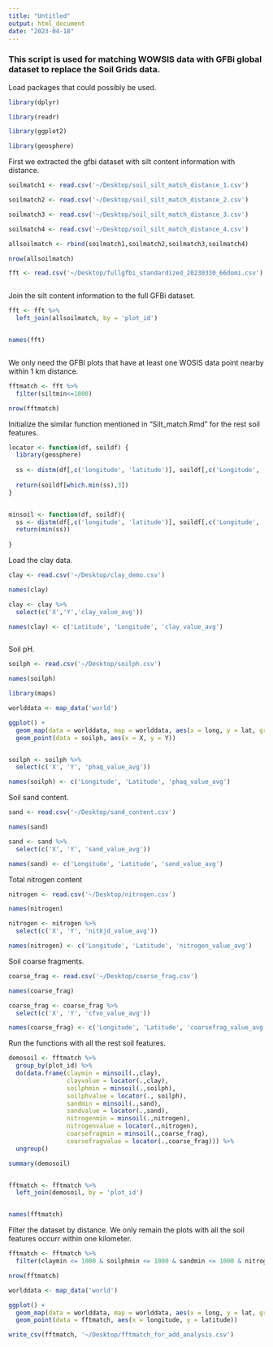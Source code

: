 ```yaml
---
title: "Untitled"
output: html_document
date: "2023-04-18"
---
```


### This script is used for matching WOWSIS data with GFBi global dataset to replace the Soil Grids data. 

Load packages that could possibly be used.
```R

library(dplyr)

library(readr)

library(ggplot2)

library(geosphere)
```

First we extracted the gfbi dataset with silt content information with distance. 

```R

soilmatch1 <- read.csv('~/Desktop/soil_silt_match_distance_1.csv')

soilmatch2 <- read.csv('~/Desktop/soil_silt_match_distance_2.csv')

soilmatch3 <- read.csv('~/Desktop/soil_silt_match_distance_3.csv')

soilmatch4 <- read.csv('~/Desktop/soil_silt_match_distance_4.csv')

```




```R
allsoilmatch <- rbind(soilmatch1,soilmatch2,soilmatch3,soilmatch4)

nrow(allsoilmatch)
```

```R

fft <- read.csv('~/Desktop/fullgfbi_standardized_20230330_66domi.csv')



```

Join the silt content information to the full GFBi dataset. 

```R
fft <- fft %>%
  left_join(allsoilmatch, by = 'plot_id')


names(fft)



```

We only need the GFBI plots that have at least one WOSIS data point nearby within 1 km distance.
```R

fftmatch <- fft %>%
  filter(siltmin<=1000)

nrow(fftmatch)


```
Initialize the similar function mentioned in "Silt_match.Rmd" for the rest soil features. 

```R
locator <- function(df, soildf) {
  library(geosphere)
  
  ss <- distm(df[,c('longitude', 'latitude')], soildf[,c('Longitude', 'Latitude')], fun = distHaversine)
  
  return(soildf[which.min(ss),3])
}


minsoil <- function(df, soildf){
  ss <- distm(df[,c('longitude', 'latitude')], soildf[,c('Longitude', 'Latitude')], fun = distHaversine)
  return(min(ss))
  
}


```

Load the clay data.
```R

clay <- read.csv('~/Desktop/clay_demo.csv')

names(clay)

clay <- clay %>%
  select(c('X','Y','clay_value_avg'))

names(clay) <- c('Latitude', 'Longitude', 'clay_value_avg')



```

Soil pH. 
```R

soilph <- read.csv('~/Desktop/soilph.csv')

names(soilph)


```

```R
library(maps)

worlddata <- map_data('world')

ggplot() + 
  geom_map(data = worlddata, map = worlddata, aes(x = long, y = lat, group = group, map_id = region), fill = '#bcbcbc', color = '#bcbcbc', size = 0.5)+
  geom_point(data = soilph, aes(x = X, y = Y))



```

```R
soilph <- soilph %>%
  select(c('X', 'Y', 'phaq_value_avg'))

names(soilph) <- c('Longitude', 'Latitude', 'phaq_value_avg')

```

Soil sand content.
```R

sand <- read.csv('~/Desktop/sand_content.csv')

names(sand)


```


```R

sand <- sand %>%
  select(c('X', 'Y', 'sand_value_avg'))

names(sand) <- c('Longitude', 'Latitude', 'sand_value_avg')

```

Total nitrogen content
```R

nitrogen <- read.csv('~/Desktop/nitrogen.csv')

names(nitrogen)


```


```R

nitrogen <- nitrogen %>%
  select(c('X', 'Y', 'nitkjd_value_avg'))

names(nitrogen) <- c('Longitude', 'Latitude', 'nitrogen_value_avg')

```

Soil coarse fragments.
```R

coarse_frag <- read.csv('~/Desktop/coarse_frag.csv')

names(coarse_frag)


```


```R

coarse_frag <- coarse_frag %>%
  select(c('X', 'Y', 'cfvo_value_avg'))

names(coarse_frag) <- c('Longitude', 'Latitude', 'coarsefrag_value_avg')

```






Run the functions with all the rest soil features. 
```R

demosoil <- fftmatch %>%
  group_by(plot_id) %>%
  do(data.frame(claymin = minsoil(.,clay),
                clayvalue = locator(.,clay),
                soilphmin = minsoil(.,soilph),
                soilphvalue = locator(., soilph),
                sandmin = minsoil(.,sand),
                sandvalue = locator(.,sand),
                nitrogenmin = minsoil(.,nitrogen),
                nitrogenvalue = locator(.,nitrogen),
                coarsefragmin = minsoil(.,coarse_frag),
                coarsefragvalue = locator(.,coarse_frag))) %>%
  ungroup()


```


```R

summary(demosoil)



```

```R

fftmatch <- fftmatch %>%
  left_join(demosoil, by = 'plot_id')


names(fftmatch)

```

Filter the dataset by distance. We only remain the plots with all the soil features occurr within one kilometer.

```R
fftmatch <- fftmatch %>%
  filter(claymin <= 1000 & soilphmin <= 1000 & sandmin <= 1000 & nitrogenmin <= 1000 & coarsefragmin <= 1000)

nrow(fftmatch)

```


```R

worlddata <- map_data('world')

ggplot() + 
  geom_map(data = worlddata, map = worlddata, aes(x = long, y = lat, group = group, map_id = region), fill = '#bcbcbc', color = '#bcbcbc', size = 0.5)+
  geom_point(data = fftmatch, aes(x = longitude, y = latitude))


```
```R
write_csv(fftmatch, '~/Desktop/fftmatch_for_add_analysis.csv')


```



